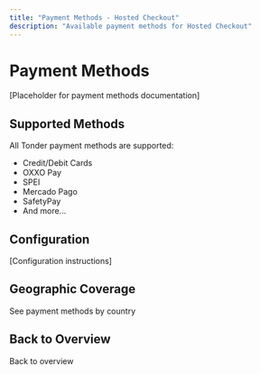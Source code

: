 ```yaml
---
title: "Payment Methods - Hosted Checkout"
description: "Available payment methods for Hosted Checkout"
---
```


# Payment Methods

[Placeholder for payment methods documentation]

## Supported Methods

All Tonder payment methods are supported:

- Credit/Debit Cards
- OXXO Pay
- SPEI
- Mercado Pago
- SafetyPay
- And more...

## Configuration

[Configuration instructions]

## Geographic Coverage

<Card title="Coverage by Country" icon="globe" href="/mock-getting-started/payment-methods">
  See payment methods by country
</Card>

## Back to Overview

<Card title="Hosted Checkout Overview" icon="arrow-left" href="/mock-hosted/overview">
  Back to overview
</Card>

